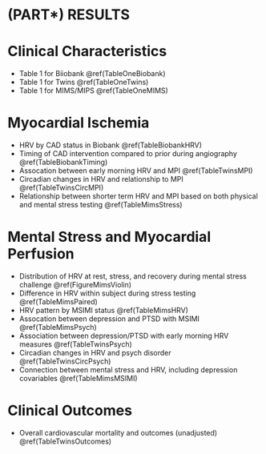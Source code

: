 # (PART\*) RESULTS {-}

# Clinical Characteristics

- Table 1 for Biiobank \@ref(TableOneBiobank)
- Table 1 for Twins \@ref(TableOneTwins)
- Table 1 for MIMS/MIPS \@ref(TableOneMIMS)

# Myocardial Ischemia

- HRV by CAD status in Biobank \@ref(TableBiobankHRV)
- Timing of CAD intervention compared to prior during angiography \@ref(TableBiobankTiming)
- Assocation between early morning HRV and MPI \@ref(TableTwinsMPI)
- Circadian changes in HRV and relationship to MPI \@ref(TableTwinsCircMPI)
- Relationship between shorter term HRV and MPI based on both physical and mental stress testing \@ref(TableMimsStress)

# Mental Stress and Myocardial Perfusion

- Distribution of HRV at rest, stress, and recovery during mental stress challenge \@ref(FigureMimsViolin)
- Difference in HRV within subject during stress testing \@ref(TableMimsPaired)
- HRV pattern by MSIMI status \@ref(TableMimsHRV)
- Assocation between depression and PTSD with MSIMI \@ref(TableMimsPsych)
- Association between depression/PTSD with early morning HRV measures \@ref(TableTwinsPsych)
- Circadian changes in HRV and psych disorder \@ref(TableTwinsCircPsych)
- Connection between mental stress and HRV, including depression covariables \@ref(TableMimsMSIMI)

# Clinical Outcomes

- Overall cardiovascular mortality and outcomes (unadjusted)
\@ref(TableTwinsOutcomes)
